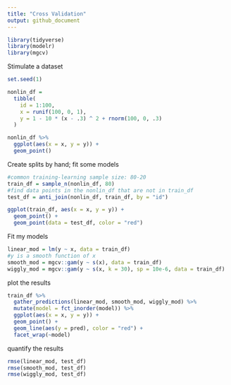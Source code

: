 ```yaml
---
title: "Cross Validation"
output: github_document
---
```


```r
library(tidyverse)
library(modelr)
library(mgcv)
```

Stimulate a dataset
```r
set.seed(1)

nonlin_df = 
  tibble(
    id = 1:100,
    x = runif(100, 0, 1),
    y = 1 - 10 * (x - .3) ^ 2 + rnorm(100, 0, .3)
  )

nonlin_df %>% 
  ggplot(aes(x = x, y = y)) + 
  geom_point()
```


Create splits by hand; fit some models
```r
#common training-learning sample size: 80-20
train_df = sample_n(nonlin_df, 80)
#find data points in the nonlin_df that are not in train_df
test_df = anti_join(nonlin_df, train_df, by = "id")

ggplot(train_df, aes(x = x, y = y)) + 
  geom_point() + 
  geom_point(data = test_df, color = "red")
```

Fit my models
```r
linear_mod = lm(y ~ x, data = train_df)
#y is a smooth function of x
smooth_mod = mgcv::gam(y ~ s(x), data = train_df)
wiggly_mod = mgcv::gam(y ~ s(x, k = 30), sp = 10e-6, data = train_df)
```

plot the results
```r
train_df %>% 
  gather_predictions(linear_mod, smooth_mod, wiggly_mod) %>% 
  mutate(model = fct_inorder(model)) %>% 
  ggplot(aes(x = x, y = y)) + 
  geom_point() + 
  geom_line(aes(y = pred), color = "red") + 
  facet_wrap(~model)
```

quantify the results
```r
rmse(linear_mod, test_df)
rmse(smooth_mod, test_df)
rmse(wiggly_mod, test_df)
```




